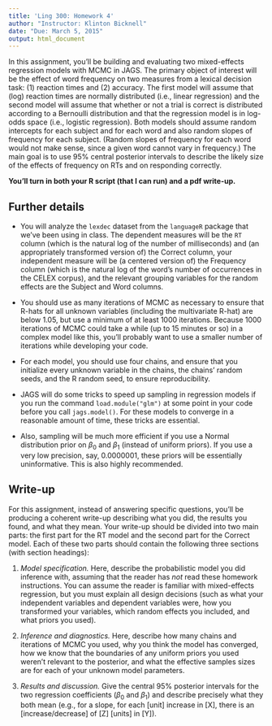 ```yaml
---
title: 'Ling 300: Homework 4'
author: "Instructor: Klinton Bicknell"
date: "Due: March 5, 2015"
output: html_document
---
```


In this assignment, you'll be building and evaluating two mixed-effects regression models with MCMC in JAGS. The primary object of interest will be the effect of word frequency on two measures from a lexical decision task: (1) reaction times and (2) accuracy. The first model will assume that (log) reaction times are normally distributed (i.e., linear regression) and the second model will assume that whether or not a trial is correct is distributed according to a Bernoulli distribution and that the regression model is in log-odds space (i.e., logistic regression). Both models should assume random intercepts for each subject and for each word and also random slopes of frequency for each subject. (Random slopes of frequency for each word would not make sense, since a given word cannot vary in frequency.) The main goal is to use 95% central posterior intervals to describe the likely size of the effects of frequency on RTs and on responding correctly.

**You'll turn in both your R script (that I can run) and a pdf write-up.**

Further details
---------------

* You will analyze the `lexdec` dataset from the `languageR` package that we've been using in class. The dependent measures will be the `RT` column (which is the natural log of the number of milliseconds) and (an appropriately transformed version of) the Correct column, your independent measure will be (a centered version of) the Frequency column (which is the natural log of the word's number of occurrences in the CELEX corpus), and the relevant grouping variables for the random effects are the Subject and Word columns.

* You should use as many iterations of MCMC as necessary to ensure that R-hats for all unknown variables (including the multivariate R-hat) are below 1.05, but use a minimum of at least 1000 iterations. Because 1000 iterations of MCMC could take a while (up to 15 minutes or so) in a complex model like this, you'll probably want to use a smaller number of iterations while developing your code.

* For each model, you should use four chains, and ensure that you initialize every unknown variable in the chains, the chains' random seeds, and the R random seed, to ensure reproducibility.

* JAGS will do some tricks to speed up sampling in regression models if you run the command `load.module("glm")` at some point in your code before you call `jags.model()`. For these models to converge in a reasonable amount of time, these tricks are essential.

* Also, sampling will be much more efficient if you use a Normal distribution prior on $\beta_0$ and $\beta_1$ (instead of uniform priors). If you use a very low precision, say, 0.0000001, these priors will be essentially uninformative. This is also highly recommended.

Write-up
--------

For this assignment, instead of answering specific questions, you'll be producing a coherent write-up describing what you did, the results you found, and what they mean. Your write-up should be divided into two main parts: the first part for the RT model and the second part for the Correct model. Each of these two parts should contain the following three sections (with section headings):

1. _Model specification._ Here, describe the probabilistic model you did inference with, assuming that the reader has _not_ read these homework instructions. You can assume the reader is familiar with mixed-effects regression, but you must explain all design decisions (such as what your independent variables and dependent variables were, how you transformed your variables, which random effects you included, and what priors you used).

2. _Inference and diagnostics._ Here, describe how many chains and iterations of MCMC you used, why you think the model has converged, how we know that the boundaries of any uniform priors you used weren't relevant to the posterior, and what the effective samples sizes are for each of your unknown model parameters.

3. _Results and discussion._ Give the central 95% posterior intervals for the two regression coefficients ($\beta_0$ and $\beta_1$) and describe precisely what they both mean (e.g., for a slope, for each [unit] increase in [X], there is an [increase/decrease] of [Z]  [units] in [Y]).
